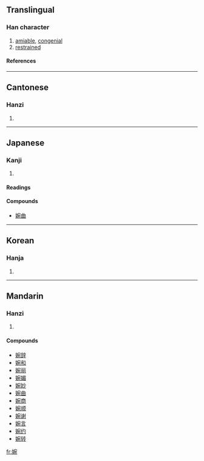 ==Translingual==
===Han character===
{{Han char|rn=38|rad=女|as=08|sn=11|four=4341<sub>2</sub>|canj=女十弓山 (VJNU)}}
# [[amiable]], [[congenial]]
# [[restrained]]
====References====
{{Han ref|kx=0264.120|dkj=06396|dj=0531.040|hdz=21062.020|uh=5A49|ud=23113|bh=B0FB|bd=45307}}

----
==Cantonese==
===Hanzi===
{{yue-hanzi|jyut=|y=yun2}}
# {{defn|Cantonese}}
----
==Japanese==
===Kanji===
{{ja-kanji|grade=|rs=女08}}
# {{defn|Japanese}} 
====Readings====
{{ja-readings|on=[[えん]] (en)|kun=[[うつくしい]] (utsukushii)}}

====Compounds====
*[[婉曲]]
----
==Korean==
===Hanja===
{{ko-hanja|hangeul=완|rv=wan|mr=wan}}
# {{defn|Korean}}
----
==Mandarin==
===Hanzi===
{{cmn-hanzi|pin=[[wǎn]] ([[wan3]])|wg=wan<sup>3</sup>}}
# {{defn|Mandarin}}

====Compounds====
*[[婉辞]]
*[[婉和]]
*[[婉丽]]
*[[婉媚]]
*[[婉妙]]
*[[婉曲]]
*[[婉商]]
*[[婉顺]]
*[[婉谢]]
*[[婉言]]
*[[婉约]]
*[[婉转]]

[[fr:婉]]